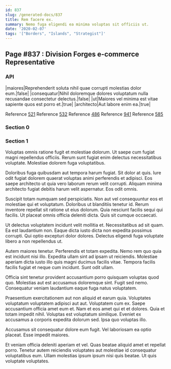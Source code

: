 ```yaml
---
id: 837
slug: /generated-docs/837
title: Rem facere ex.
summary: Nemo fuga eligendi ea minima voluptas sit officiis ut.
date: '2020-02-07'
tags: '["Borders", "Islands", "Strategist"]'
---
```



## Page #837 : Division Forges e-commerce Representative
### API

|maiores|Reprehenderit soluta nihil quae corrupti molestias dolor eum.|false|
|consequatur|Nihil doloremque dolores voluptatum nulla recusandae consectetur delectus.|false|
|ut|Maiores vel minima est vitae sapiente quos est porro et.|true|
|architecto|Aut labore enim ea.|true|

Reference [521](/generated-docs/521)
Reference [532](/generated-docs/532)
Reference [486](/generated-docs/486)
Reference [941](/generated-docs/941)
Reference [585](/generated-docs/585)




### Section 0

### Section 1
Voluptas omnis ratione fugit et molestiae dolorum. Ut saepe cum fugiat magni repellendus officiis. Rerum sunt fugiat enim delectus necessitatibus voluptate. Molestiae dolorem fuga voluptatibus.
 Doloribus fuga quibusdam aut tempora harum fugiat. Sit dolor at quis. Iure odit fugiat dolorem quaerat voluptas animi perferendis et adipisci. Eos saepe architecto ut quia vero laborum rerum velit corrupti. Aliquam minima architecto fugiat debitis harum velit aspernatur. Eos odit omnis.
 Suscipit totam numquam sed perspiciatis. Non aut vel consequuntur eos et molestiae qui et voluptatum. Doloribus ut blanditiis tenetur id. Rerum inventore repellat sit ratione ut eius dolorum.
Quia nesciunt facilis sequi qui facilis. Ut placeat omnis officia deleniti dicta. Quis sit cumque occaecati.
 Ut delectus voluptatem incidunt velit mollitia et. Necessitatibus ad sit quam. Ea est laudantium non. Eaque dicta iusto dicta non expedita possimus corrupti. Qui optio excepturi dolor dolores. Delectus eligendi fuga voluptate libero a non repellendus ut.
 Autem maiores tenetur. Perferendis et totam expedita. Nemo rem quo quia est incidunt nisi illo. Expedita ullam sint ad ipsam ut reiciendis.
Molestiae aperiam dicta iusto illo quis magni ducimus facilis vitae. Tempora facilis facilis fugiat et neque cum incidunt. Sunt odit ullam.
 Officia sint tenetur provident accusantium porro quisquam voluptas quod quo. Molestias aut est accusamus doloremque sint. Fugit sed nemo. Consequatur veniam laudantium eaque fuga natus voluptatem.
 Praesentium exercitationem aut non aliquid et earum quia. Voluptates voluptatum voluptatem adipisci aut aut. Voluptatem cum ex.
Saepe accusantium officia amet eum et. Nam et eos amet qui et et dolores. Quia et totam impedit nihil. Voluptas est voluptatum similique. Eveniet ex accusamus a corporis expedita dolorum sed. Ipsa quo voluptas illo.
 Accusamus sit consequatur dolore eum fugit. Vel laboriosam ea optio placeat. Esse impedit maiores.
 Et veniam officia deleniti aperiam et vel. Quas beatae aliquid amet et repellat porro. Tenetur autem reiciendis voluptates aut molestiae id consequatur voluptatibus eum. Ullam molestias ipsum ipsum nisi quis beatae. Ut quis voluptate voluptates.
